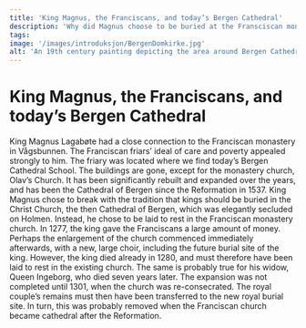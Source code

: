 ```yaml
---
title: 'King Magnus, the Franciscans, and today’s Bergen Cathedral'
description: 'Why did Magnus choose to be buried at the Fransciscan monastery?'
tags:
image: '/images/introduksjon/BergenDomkirke.jpg'
alt: 'An 19th century painting depicting the area around Bergen Cathedral.'
---
```



# King Magnus, the Franciscans, and today’s Bergen Cathedral

<Container stil="initial side">
    King Magnus Lagabøte had a close connection to the Franciscan monastery in Vågsbunnen. The Franciscan friars’ ideal of care and poverty appealed strongly to him. The friary was located where we find today’s Bergen Cathedral School. The buildings are gone, except for the monastery church, Olav’s Church. It has been significantly rebuilt and expanded over the years, and has been the Cathedral of Bergen since the Reformation in 1537. King Magnus chose to break with the tradition that kings should be buried in the Christ Church, the then Cathedral of Bergen, which was elegantly secluded on Holmen. Instead, he chose to be laid to rest in the Franciscan monastery church. In 1277, the king gave the Franciscans a large amount of money. Perhaps the enlargement of the church commenced immediately afterwards, with a new, large choir, including the future burial site of the king. However, the king died already in 1280, and must therefore have been laid to rest in the existing church. The same is probably true for his widow, Queen Ingeborg, who died seven years later. The expansion was not completed until 1301, when the church was re-consecrated. The royal couple’s remains must then have been transferred to the new royal burial site. In turn, this was probably removed when the Franciscan church became cathedral after the Reformation.
</Container>

<Figure
    image="\images\introduksjon\Domkirke.jpg"
    title="The Cathedral of Bergen is an expansion of the Fransiscans' monastery church."
    alt="Airphoto of Bergen Cathedral."
>
</Figure>